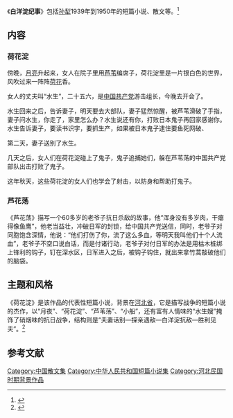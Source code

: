 《'''白洋淀纪事'''》包括[[孙犁|孙犁]]1939年到1950年的短篇小说、散文等。<ref name="bat">{{cite book |author=孙犁 |title=《白洋淀纪事》|date=2010-03-01 |publisher=江苏文艺出版社 |location=南京市|isbn=9787539933870}}</ref>

==内容==
===荷花淀===
傍晚，[[月亮|月亮]]升起来，女人在院子里用[[芦苇|芦苇]]编席子，荷花淀里是一片银白色的世界，风吹过来一阵阵[[荷花|荷花]]香。

女人的丈夫叫“水生”，二十五六，是[[中国共产党|中国共产党]]游击组长，今晚去开会了。

水生回来之后，告诉妻子，明天要去大部队，妻子猛然惊醒，被芦苇滑破了手指，妻子问水生，你走了，家里怎么办？水生说还有你，打败日本鬼子再回家感谢你。
水生告诉妻子，要读书识字，要抓生产，如果被日本鬼子逮住要鱼死网破、

第二天，妻子送别了水生。

几天之后，女人们在荷花淀碰上了鬼子，鬼子追捕她们，躲在芦苇荡的中国共产党部队出击打败了鬼子。

这年秋天，这些荷花淀的女人们也学会了射击，以防身和帮助打鬼子。

===芦花荡===
《芦花荡》描写一个60多岁的老爷子抗日杀敌的故事，他“浑身没有多岁肉，干瘪得像鱼鹰”，他老当益壮，冲破日军的封锁，给中国共产党送信，同时，老爷子对同胞饱含深情，他说：“他们打伤了你，流了这么多血，等明天我叫他们十个人流血”，老爷子不空口说白话，而是付诸行动，老爷子对付日军的办法是用枯木桩绑上锋利的钩子，钉在深水区，日军进入之后，被钩子钩住，就出来拿竹蒿敲破他们的脑袋。

==主题和风格==
《荷花淀》是该作品的代表性短篇小说，背景在[[河北省|河北省]]，它是描写战争的短篇小说的杰作，以“月夜”、“荷花淀”、“芦苇荡”、“小船”，还有富有人情味的“水生嫂”掩饰了硝烟味的抗日战争，结构则是“夫妻话别—探亲遇敌—白洋淀抗敌—胜利见夫”。<ref name="panda">{{cite book|title=《中国文学名著导读本》|author=陈卫|publisher=广西人民出版社|date=2000-09-01|isbn=7-219-04219-1|location=南宁市|pages=178-181}}</ref>

==参考文献==
{{reflist}}

{{DEFAULTSORT:B白}}
[[Category:中国散文集|Category:中国散文集]]
[[Category:中华人民共和国短篇小说集|Category:中华人民共和国短篇小说集]]
[[Category:河北民国时期背景作品|Category:河北民国时期背景作品]]